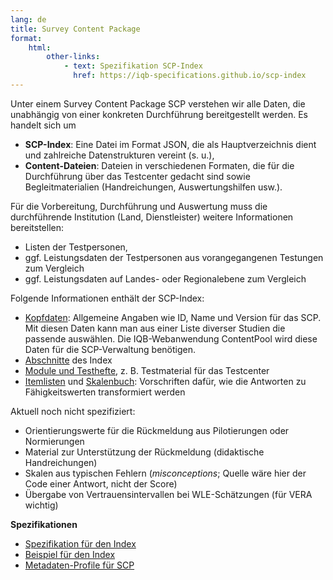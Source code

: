 ```yaml
---
lang: de
title: Survey Content Package
format:
    html:
        other-links:
            - text: Spezifikation SCP-Index
              href: https://iqb-specifications.github.io/scp-index
---
```


Unter einem Survey Content Package SCP verstehen wir alle Daten, die unabhängig von einer konkreten Durchführung bereitgestellt werden. Es handelt sich um

* **SCP-Index**: Eine Datei im Format JSON, die als Hauptverzeichnis dient und zahlreiche Datenstrukturen vereint (s. u.),
* **Content-Dateien**: Dateien in verschiedenen Formaten, die für die Durchführung über das Testcenter gedacht sind sowie Begleitmaterialien (Handreichungen, Auswertungshilfen usw.).

Für die Vorbereitung, Durchführung und Auswertung muss die durchführende Institution (Land, Dienstleister) weitere Informationen bereitstellen:

* Listen der Testpersonen,
* ggf. Leistungsdaten der Testpersonen aus vorangegangenen Testungen zum Vergleich
* ggf. Leistungsdaten auf Landes- oder Regionalebene zum Vergleich

Folgende Informationen enthält der SCP-Index:

* [Kopfdaten](header.qmd): Allgemeine Angaben wie ID, Name und Version für das SCP. Mit diesen Daten kann man aus einer Liste diverser Studien die passende auswählen. Die IQB-Webanwendung ContentPool wird diese Daten für die SCP-Verwaltung benötigen.
* [Abschnitte](parts.qmd) des Index
* [Module und Testhefte](instruments.qmd), z. B. Testmaterial für das Testcenter
* [Itemlisten](items.qmd) und [Skalenbuch](scales.qmd): Vorschriften dafür, wie die Antworten zu Fähigkeitswerten transformiert werden

Aktuell noch nicht spezifiziert:

* Orientierungswerte für die Rückmeldung aus Pilotierungen oder Normierungen
* Material zur Unterstützung der Rückmeldung (didaktische Handreichungen)
* Skalen aus typischen Fehlern (*misconceptions*; Quelle wäre hier der Code einer Antwort, nicht der Score)
* Übergabe von Vertrauensintervallen bei WLE-Schätzungen (für VERA wichtig)

**Spezifikationen**

* [Spezifikation für den Index](https://iqb-specifications.github.io/scp-index)
* [Beispiel für den Index](https://github.com/iqb-specifications/scp-index/blob/main/test/index_1.json)
* [Metadaten-Profile für SCP](https://iqb-vocabs.github.io/p44/)
